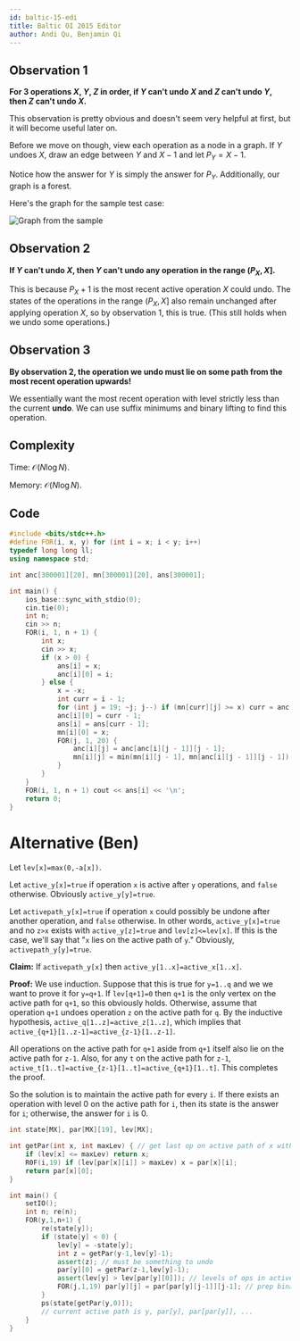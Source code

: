 ```yaml
---
id: baltic-15-edi
title: Baltic OI 2015 Editor
author: Andi Qu, Benjamin Qi
---
```


## Observation 1

**For 3 operations $X$, $Y$, $Z$ in order, if $Y$ can't undo $X$ and $Z$ can't undo $Y$, then $Z$ can't undo $X$.**

This observation is pretty obvious and doesn't seem very helpful at first, but it will become useful later on.

Before we move on though, view each operation as a node in a graph. If $Y$ undoes $X$, draw an edge between $Y$ and $X - 1$ and let $P_Y = X - 1$.

Notice how the answer for $Y$ is simply the answer for $P_Y$. Additionally, our graph is a forest.

Here's the graph for the sample test case:

![Graph from the sample](<Baltic 15-edi/graph.png>)

## Observation 2

**If $Y$ can't undo $X$, then $Y$ can't undo any operation in the range $(P_X, X]$.**

This is because $P_X + 1$ is the most recent active operation $X$ could undo. The states of the operations in the range $(P_X, X]$ also remain unchanged after applying operation $X$, so by observation 1, this is true. (This still holds when we undo some operations.)

## Observation 3

**By observation 2, the operation we undo must lie on some path from the most recent operation upwards!**

We essentially want the most recent operation with level strictly less than the current **undo**. We can use suffix minimums and binary lifting to find this operation.

## Complexity

Time: $\mathcal{O}(N \log N)$.

Memory: $\mathcal{O}(N \log N)$.

## Code

```cpp
#include <bits/stdc++.h>
#define FOR(i, x, y) for (int i = x; i < y; i++)
typedef long long ll;
using namespace std;

int anc[300001][20], mn[300001][20], ans[300001];

int main() {
    ios_base::sync_with_stdio(0);
    cin.tie(0);
    int n;
    cin >> n;
    FOR(i, 1, n + 1) {
        int x;
        cin >> x;
        if (x > 0) {
            ans[i] = x;
            anc[i][0] = i;
        } else {
            x = -x;
            int curr = i - 1;
            for (int j = 19; ~j; j--) if (mn[curr][j] >= x) curr = anc[curr][j];
            anc[i][0] = curr - 1;
            ans[i] = ans[curr - 1];
            mn[i][0] = x;
            FOR(j, 1, 20) {
                anc[i][j] = anc[anc[i][j - 1]][j - 1];
                mn[i][j] = min(mn[i][j - 1], mn[anc[i][j - 1]][j - 1]);
            }
        }
    }
    FOR(i, 1, n + 1) cout << ans[i] << '\n';
    return 0;
}
```

# Alternative (Ben)

Let `lev[x]=max(0,-a[x])`.

Let `active_y[x]=true` if operation `x` is active after `y` operations, and `false` otherwise. Obviously `active_y[y]=true`.

Let `activepath_y[x]=true` if operation `x` could possibly be undone after another operation, and `false` otherwise. In other words, `active_y[x]=true` and no `z>x` exists with `active_y[z]=true` and `lev[z]<=lev[x]`. If this is the case, we'll say that "`x` lies on the active path of `y`." Obviously, `activepath_y[y]=true`.

**Claim:** If `activepath_y[x]` then `active_y[1..x]=active_x[1..x]`.

**Proof:** We use induction. Suppose that this is true for `y=1..q` and we we want to prove it for `y=q+1`. If `lev[q+1]=0` then `q+1` is the only vertex on the active path for `q+1`, so this obviously holds. Otherwise, assume that operation `q+1` undoes operation `z` on the active path for `q`. By the inductive hypothesis, `active_q[1..z]=active_z[1..z]`, which implies that `active_{q+1}[1..z-1]=active_{z-1}[1..z-1]`.

All operations on the active path for `q+1` aside from `q+1` itself also lie on the active path for `z-1`. Also, for any `t` on the active path for `z-1`, `active_t[1..t]=active_{z-1}[1..t]=active_{q+1}[1..t]`. This completes the proof.

So the solution is to maintain the active path for every `i`. If there exists an operation with level 0 on the active path for `i`, then its state is the answer for `i`; otherwise, the answer for `i` is 0.

```cpp
int state[MX], par[MX][19], lev[MX];

int getPar(int x, int maxLev) { // get last op on active path of x with lev <= maxLev
    if (lev[x] <= maxLev) return x;
    R0F(i,19) if (lev[par[x][i]] > maxLev) x = par[x][i];
    return par[x][0];
}

int main() {
    setIO();
    int n; re(n);
    FOR(y,1,n+1) {
        re(state[y]);
        if (state[y] < 0) {
            lev[y] = -state[y];
            int z = getPar(y-1,lev[y]-1);
            assert(z); // must be something to undo
            par[y][0] = getPar(z-1,lev[y]-1);
            assert(lev[y] > lev[par[y][0]]); // levels of ops in active path are strictly decreasing
            FOR(j,1,19) par[y][j] = par[par[y][j-1]][j-1]; // prep binary jumps
        }
        ps(state[getPar(y,0)]);
        // current active path is y, par[y], par[par[y]], ...
    }
}
```
